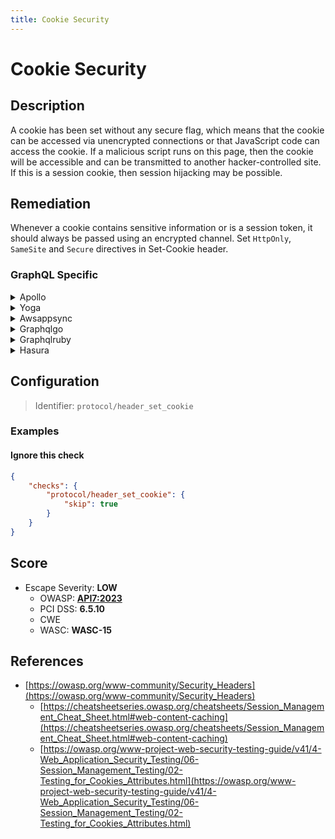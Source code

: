 ```yaml
---
title: Cookie Security
---
```


# Cookie Security

## Description

A cookie has been set without any secure flag, which means that the cookie can be accessed via unencrypted connections or that JavaScript code can access the cookie.
If a malicious script runs on this page, then the cookie will be accessible and can be transmitted to another hacker-controlled site. If this is a session cookie, then session hijacking may be possible.


## Remediation

Whenever a cookie contains sensitive information or is a session token, it should always be passed using an encrypted channel.
Set `HttpOnly`, `SameSite` and `Secure` directives in Set-Cookie header.



### GraphQL Specific

<details>
    <summary>Apollo</summary>

When using Apollo with Express.js, [helmet](https://www.npmjs.com/package/helmet) can take care of the security headers.```javascriptconst helmet = require("helmet");...app.use(helmet);```

</details>

<details>
    <summary>Yoga</summary>

For GraphQL Yoga, you can use middleware to set security headers. Here's an example using Express.js middleware:

</details>

<details>
    <summary>Awsappsync</summary>

* Add security headers with the API GatewayPut your AppSync API behind an API Gateway and configure it to act as a proxy to your AppSync endpoint (e.g., using the HTTP Proxy feature).[API Gateway Documentation](https://docs.aws.amazon.com/apigateway/latest/developerguide/welcome.html) Then you can manually add headers to each resource. (There is only one resource if your API Gateway is only used to proxy a single AppSync endpoint)Here is an example of security headers you can add :```Cache-Control: no-store Content-Security-Policy: default-src 'self'Strict-Transport-Security: max-age=63072000 X-Content-Type-Options: nosniffX-Frame-Options: SAMEORIGINX-XSS-Protection: 1; mode=block```* Add security headers using only AWS AppSync AWS AppSync currently does not allow to append custom headers to every response. However, custom response headers can be configured individually for every resolver by using response mapping templates.To do this, go to:   - AppSync > {Your App} > SchemaFor every attached resolver :   - Go to the resolver configuration   - In the "Configure the response mapping template" section, add this :```php$util.http.addResponseHeader("Cache-Control", "no-store")$util.http.addResponseHeader("Content-Security-Policy" , "default-src 'self'")$util.http.addResponseHeader("Strict-Transport-Security", "max-age=63072000")$util.http.addResponseHeader("X-Content-Type-Options", "nosniff")$util.http.addResponseHeader("X-Frame-Options", "SAMEORIGIN")$util.http.addResponseHeader("X-XSS-Protection", "1; mode=block") ```You can safely ignore this warning if you did this for every single resolver.However, it may still appear here as GraphQL requests like `query { __typename }` are not associated with a resolver; therefore, you cannot add custom response headers. (Which doesn't matter as such requests cannot leak data as no actual field is queried)[AWS AppSync adds support for custom response headers](https://aws.amazon.com/about-aws/whats-new/2022/02/aws-appsync-support-custom-response-headers/) [HTTP helpers in $util.http](https://docs.aws.amazon.com/appsync/latest/devguide/http-helpers-in-utils-http.html) [Resolver Mapping Template Programming Guide](https://docs.aws.amazon.com/appsync/latest/devguide/resolver-mapping-template-reference-programming-guide.html)

</details>

<details>
    <summary>Graphqlgo</summary>

You can use a HTTP middleware to add security headers.For instance, with [srikrsna/security-headers](https://github.com/srikrsna/security-headers):

</details>

<details>
    <summary>Graphqlruby</summary>

In Ruby on Rails with GraphQL-Ruby, you can use the `secure_headers` gem to set security headers. Add the gem to your Gemfile and configure it:

</details>

<details>
    <summary>Hasura</summary>

For Hasura GraphQL engine, you can set security headers using a reverse proxy like Nginx or using Hasura's environment variables to configure the headers:

</details>


## Configuration

> Identifier: `protocol/header_set_cookie`



### Examples



#### Ignore this check

```json
{
    "checks": {
        "protocol/header_set_cookie": {
            "skip": true
        }
    }
}
```




## Score

- Escape Severity: **<span className="low-severity">LOW</span>**
  - OWASP: **[API7:2023](https://github.com/OWASP/API-Security/blob/master/editions/2023/en/0xa7-server-side-request-forgery.md)**
  - PCI DSS: **6.5.10**
  - CWE
  - WASC: **WASC-15**
  
  






## References

- [https://owasp.org/www-community/Security_Headers](https://owasp.org/www-community/Security_Headers)
  - [https://cheatsheetseries.owasp.org/cheatsheets/Session_Management_Cheat_Sheet.html#web-content-caching](https://cheatsheetseries.owasp.org/cheatsheets/Session_Management_Cheat_Sheet.html#web-content-caching)
  - [https://owasp.org/www-project-web-security-testing-guide/v41/4-Web_Application_Security_Testing/06-Session_Management_Testing/02-Testing_for_Cookies_Attributes.html](https://owasp.org/www-project-web-security-testing-guide/v41/4-Web_Application_Security_Testing/06-Session_Management_Testing/02-Testing_for_Cookies_Attributes.html)
  